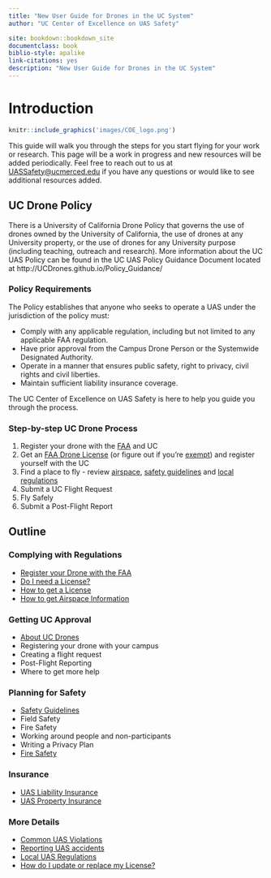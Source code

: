 ```yaml
--- 
title: "New User Guide for Drones in the UC System"
author: "UC Center of Excellence on UAS Safety"

site: bookdown::bookdown_site
documentclass: book
biblio-style: apalike
link-citations: yes
description: "New User Guide for Drones in the UC System"
---
```


# Introduction {-}


```r
knitr::include_graphics('images/COE_logo.png')
```

This guide will walk you through the steps for you start flying for your work or research.  This page will be a work in progress and new resources will be added periodically.  Feel free to reach out to us at [UASSafety@ucmerced.edu](mailto:UASSafety@ucmerced.edu) if you have any questions or would like to see additional resources added.

## UC Drone Policy {-}

There is a University of California Drone Policy that governs the use of drones owned by the University of California, the use of drones at any University property, or the use of drones for any University purpose (including teaching, outreach and research).  More information about the UC UAS Policy can be found in the UC UAS Policy Guidance Document located at http://UCDrones.github.io/Policy_Guidance/

### Policy Requirements {-}
The Policy establishes that anyone who seeks to operate a UAS under the jurisdiction of the policy must:

 - Comply with any applicable regulation, including but not limited to any applicable FAA regulation.
 - Have prior approval from the Campus Drone Person or the Systemwide Designated Authority.
 - Operate in a manner that ensures public safety, right to privacy, civil rights and civil liberties.
 - Maintain sufficient liability insurance coverage.
    
The UC Center of Excellence on UAS Safety is here to help you guide you through the process.  

### Step-by-step UC Drone Process {-}

1. Register your drone with the [FAA](#ch-register) and UC
2. Get an [FAA Drone License](#ch-get-license) (or figure out if you're [exempt](#ch-license)) and register yourself with the UC
3. Find a place to fly - review [airspace](#ch-airspace-info), [safety guidelines](#ch-safety-guidelines) and [local regulations](#ch-local-UAS-regulations)
4. Submit a UC Flight Request
5. Fly Safely
6. Submit a Post-Flight Report

## Outline {-}

### Complying with Regulations {-}

- [Register your Drone with the FAA](#ch-register) 
- [Do I need a License?](#ch-license)
- [How to get a License](#ch-get-license)
- [How to get Airspace Information](#ch-airspace-info)

### Getting UC Approval {-}

- [About UC Drones](#ch-about-UCdrones)
- Registering your drone with your campus
- Creating a flight request
- Post-Flight Reporting
- Where to get more help

### Planning for Safety {-}

- [Safety Guidelines](#ch-safety-guidelines)
- Field Safety
- Fire Safety
- Working around people and non-participants
- Writing a Privacy Plan
- [Fire Safety](#ch-fire-safety) 

### Insurance {-}

- [UAS Liability Insurance](#ch-liability-insurance)
- [UAS Property Insurance](#ch-hull-insurance)

### More Details {-}

- [Common UAS Violations](#ch-common-UAS-violations)
- [Reporting UAS accidents](#ch-uas-accident)
- [Local UAS Regulations](#ch-local-UAS-regulations)
- [How do I update or replace my License?](#ch-replace-license)